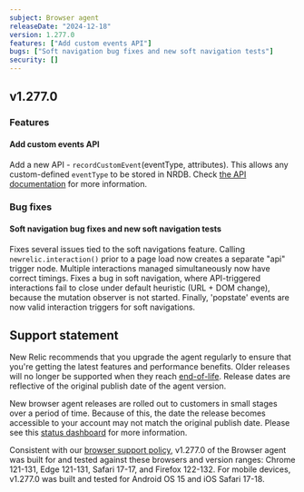 ```yaml
---
subject: Browser agent
releaseDate: "2024-12-18"
version: 1.277.0
features: ["Add custom events API"]
bugs: ["Soft navigation bug fixes and new soft navigation tests"]
security: []
---
```


## v1.277.0

### Features

#### Add custom events API
Add a new API - `recordCustomEvent`(eventType, attributes). This allows any custom-defined `eventType` to be stored in NRDB. Check [the API documentation](https://docs.newrelic.com/docs/browser/new-relic-browser/browser-apis/recordcustomevent/) for more information.


### Bug fixes

#### Soft navigation bug fixes and new soft navigation tests
Fixes several issues tied to the soft navigations feature.  Calling `newrelic.interaction()` prior to a page load now creates a separate "api" trigger node. Multiple interactions managed simultaneously now have correct timings. Fixes a bug in soft navigation, where API-triggered interactions fail to close under default heuristic (URL + DOM change), because the mutation observer is not started. Finally, 'popstate' events are now valid interaction triggers for soft navigations.

## Support statement

New Relic recommends that you upgrade the agent regularly to ensure that you're getting the latest features and performance benefits. Older releases will no longer be supported when they reach [end-of-life](https://docs.newrelic.com/docs/browser/browser-monitoring/getting-started/browser-agent-eol-policy/). Release dates are reflective of the original publish date of the agent version.

New browser agent releases are rolled out to customers in small stages over a period of time. Because of this, the date the release becomes accessible to your account may not match the original publish date. Please see this [status dashboard](https://newrelic.github.io/newrelic-browser-agent-release/) for more information.

Consistent with our [browser support policy](https://docs.newrelic.com/docs/browser/new-relic-browser/getting-started/compatibility-requirements-browser-monitoring/#browser-types), v1.277.0 of the Browser agent was built for and tested against these browsers and version ranges: Chrome 121-131, Edge 121-131, Safari 17-17, and Firefox 122-132. For mobile devices, v1.277.0 was built and tested for Android OS 15 and iOS Safari 17-18.
